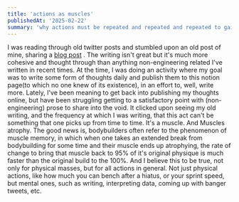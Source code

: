 ```yaml
---
title: 'actions as muscles'
publishedAt: '2025-02-22'
summary: 'why actions must be repeated and repeated and repeated to gain excellence'
---
```


I was reading through old twitter posts and stumbled upon an old post of mine, sharing a [blog post](https://humdaan.notion.site/Building-thoughts-on-pmarca-s-essay-4-18-432ca607a06a4dbab7726dc05461ea4b) . The writing isn't great but it's much more cohesive and thought through than anything non-engineering related I've written in recent times. At the time, I was doing an activity where my goal was to write some form of thoughts daily and publish them to this notion page(to which no one knew of its existence), in an effort to, well, write more. Lately, I've been meaning to get back into publishing my thoughts online, but have been struggling getting to a satisfactory point with (non-engineering) prose to share into the void. It clicked upon seeing my old writing, and the frequency at which I was writing, that this act can't be something that one picks up from time to time. It's a muscle. And Muscles atrophy.
The good news is, bodybuilders often refer to the phenomenon of muscle memory, in which when one takes an extended break from bodybuilding for some time and their muscle ends up atrophying, the rate of change to bring that muscle back to 95% of it's original physique is much faster than the original build to the 100%.
And I believe this to be true, not only for physical masses, but for all actions in general. Not just physical actions, like how much you can bench after a hiatus, or your sprint speed, but mental ones, such as writing, interpreting data, coming up with banger tweets, etc. 

<div className="image-container">
    <img src="/action_execution_time.png" alt="" className="resized-image" />
</div>
